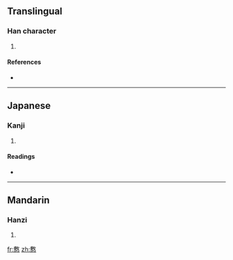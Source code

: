 ==Translingual==

===Han character===
{{Han char|rn=61|rad=心|as=15|sn=19|four=|canj=戈大心 (IKP), XX戈大心 (XXIKP)}}

# {{defn|Han|sort=心15}}

====References====
* {{Han ref|kx=0407.360|dkj=11417|dj=0748.240|hdz=42365.190|uh=61EF|ud=25071}}

----

==Japanese==

===Kanji===
{{ja-kanji|grade=|rs=心15}}

# {{defn|Japanese|sort=心15}}

====Readings====
* {{ja-readings|on=[[ふ]] (fu)|kun=[[おもう]] (omou)}}

----

==Mandarin==

===Hanzi===
{{cmn-hanzi|pin=[[fū]] ([[fu1]]), [[měng]] ([[meng3]])|wg=fu<sup>1</sup>, meng<sup>3</sup>}}

# {{defn|Mandarin|sort=心15}}

[[fr:懯]]
[[zh:懯]]